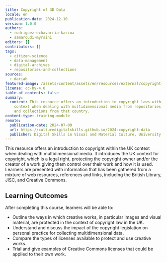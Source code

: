 ```yaml
---
title: Copyright of 3D Data
locale: en
publication-date: 2024-12-10
version: 1.0.0
authors:
  - rodriguez-echavarria-karina
  - samaroudi-myrsini
editors: []
contributors: []
tags:
  - citizen-science
  - data-management
  - digital-archives
  - repositories-and-collections
sources:
  - dariah
featured-image: /assets/content/assets/en/resources/external/copyright-of-3d-data/featured-image.png
license: cc-by-4.0
table-of-contents: false
summary:
  content: This resource offers an introduction to copyright laws within the UK
    context when dealing with multidimensional media from repositories, archives
    and collections from that country.
content-type: training-module
remote:
  publication-date: 2024-07-09
  url: https://culturedigitalskills.github.io/2024-copyright-data
  publisher: Digital Skills in Visual and Material Culture, University of Brighton
---
```

This resource offers an introduction to copyright within the UK context when dealing with multidimensional media. It introduces the UK context for copyright, which is a legal right, protecting the copyright owner and/or the creator of a work giving them control over their work and how it is used.  Learners are presented with information that has been gathered from a mixture of web resources, references and links, including the British Library, JISC, and Creative Commons.

## Learning Outcomes

After completing this course, learners will be able to:

* Outline the ways in which creative works, in particular images and visual material, are protected in the context of copyright law in the UK.
* Understand and discuss the impact of the copyright legislation on personal practice for collecting multidimensional data.
* Compare the types of licenses available to protect and use creative works.
* Trial and give examples of Creative Commons licenses that could be applied to their own work.

<ExternalResource title="Interested in learning more?" subtitle="Check out the tutorial Copyright of 3D Data" url="https://culturedigitalskills.github.io/2024-copyright-data/" />

